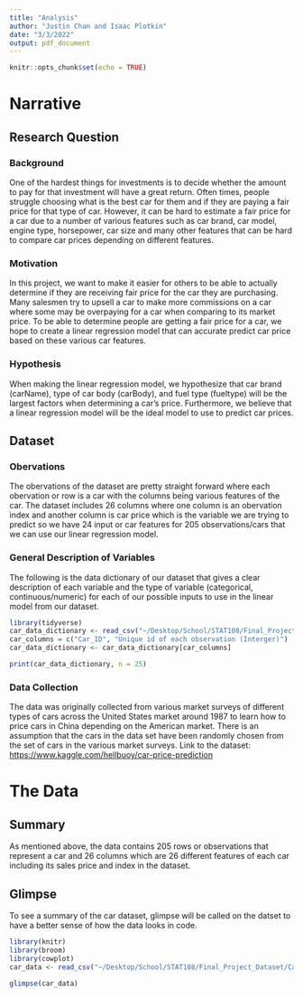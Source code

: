 ```yaml
---
title: "Analysis"
author: "Justin Chan and Isaac Plotkin"
date: "3/3/2022"
output: pdf_document
---
```


```r
knitr::opts_chunk$set(echo = TRUE)
```

# Narrative
## Research Question
### Background
One of the hardest things for investments is to decide whether the amount to pay for that investment will have a great return. Often times, people struggle choosing what is the best car for them and if they are paying a fair price for that type of car. However, it can be hard to estimate a fair price for a car due to a number of various features such as car brand, car model, engine type, horsepower, car size and many other features that can be hard to compare car prices depending on different features.

### Motivation
In this project, we want to make it easier for others to be able to actually determine if they are receiving fair price for the car they are purchasing. Many salesmen try to upsell a car to make more commissions on a car where some may be overpaying for a car when comparing to its market price. To be able to determine people are getting a fair price for a car, we hope to create a linear regression model that can accurate predict car price based on these various car features.

### Hypothesis
When making the linear regression model, we hypothesize that car brand (carName), type of car body (carBody), and fuel type (fueltype) will be the largest factors when determining a car's price. Furthermore, we believe that a linear regression model will be the ideal model to use to predict car prices.

## Dataset
### Obervations
The obervations of the dataset are pretty straight forward where each obervation or row is a car with the columns being various features of the car. The dataset includes 26 columns where one column is an obervation index and another column is car price which is the variable we are trying to predict so we have 24 input or car features for 205 observations/cars that we can use our linear regression model.

### General Description of Variables

The following is the data dictionary of our dataset that gives a clear description of each variable and the type of variable (categorical, continuous/numeric) for each of our possible inputs to use in the linear model from our dataset.

```r
library(tidyverse)
car_data_dictionary <- read_csv("~/Desktop/School/STAT108/Final_Project_Dataset/CarDataDictionary.csv")
car_columns = c("Car_ID", "Unique id of each observation (Interger)")
car_data_dictionary <- car_data_dictionary[car_columns]
```

```r
print(car_data_dictionary, n = 25)
```

### Data Collection
The data was originally collected from various market surveys of different types of cars across the United States market around 1987 to learn how to price cars in China depending on the American market. There is an assumption that the cars in the data set have been randomly chosen from the set of cars in the various market surveys. Link to the dataset: <https://www.kaggle.com/hellbuoy/car-price-prediction>

# The Data
## Summary
As mentioned above, the data contains 205 rows or observations that represent a car and 26 columns which are 26 different features of each car including its sales price and index in the dataset.

## Glimpse
To see a summary of the car dataset, glimpse will be called on the datset to have a better sense of how the data looks in code. 
```r
library(knitr)
library(broom)
library(cowplot)
car_data <- read_csv("~/Desktop/School/STAT108/Final_Project_Dataset/CarPrice_Assignment.csv")
```

```r
glimpse(car_data)
```
